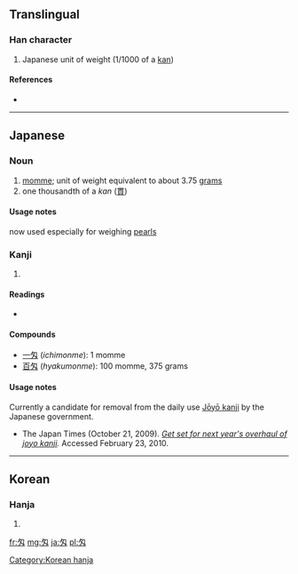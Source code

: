 {{also|匆}}
==Translingual==

===Han character===
{{Han char|rn=20|rad=勹|as=02|sn=4|four=|canj=心大 (PK), X心大 (XPK)}}

# Japanese unit of weight (1/1000 of a [[kan]])

====References====
* {{Han ref|kx=0150.241|dkj=02502|dj=0339.150|hdz=10256.011|uh=5301|ud=21249}}

----

==Japanese==

===Noun===
{{ja-noun|k|hira=もんめ|rom=monme}}

# [[momme]]; unit of weight equivalent to about 3.75 [[gram]]s
# one thousandth of a ''kan'' ([[貫]])

====Usage notes====
now used especially for weighing [[pearls]]

===Kanji===
{{ja-kanji|grade=c|rs=勹02}}

# {{defn|lang=ja|sort=勹02}}

====Readings====
* {{ja-readings|kun=[[もんめ]] (''monme''), [[め]] (''me'')}}

====Compounds====
* [[一匁]] (''ichimonme''): 1 momme
* [[百匁]] (''hyakumonme''): 100 momme, 375 grams

====Usage notes====
Currently a candidate for removal from the daily use [[w:Jōyō kanji|Jōyō kanji]] by the Japanese government.
* The Japan Times (October 21, 2009). ''[http://www.kanjiclinic.com/kc99final.htm Get set for next year's overhaul of joyo kanji].'' Accessed February 23, 2010.

----

==Korean==

===Hanja===
{{ko-hanja|hangeul=[[문]]|rv=mun|mr=mun}}

# {{defn|lang=ko|sort=勹02}}

[[Category:Korean hanja]]

[[fr:匁]]
[[mg:匁]]
[[ja:匁]]
[[pl:匁]]